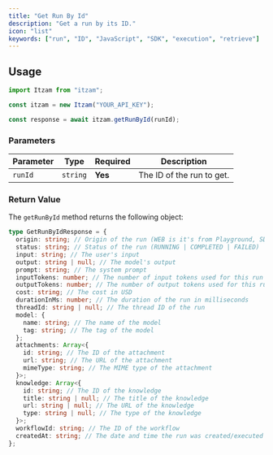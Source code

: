 ```yaml
---
title: "Get Run By Id"
description: "Get a run by its ID."
icon: "list"
keywords: ["run", "ID", "JavaScript", "SDK", "execution", "retrieve"]
---
```


## Usage

```typescript
import Itzam from "itzam";

const itzam = new Itzam("YOUR_API_KEY");

const response = await itzam.getRunById(runId);
```

### Parameters

| Parameter | Type     | Required | Description               |
| --------- | -------- | -------- | ------------------------- |
| `runId`   | `string` | **Yes**  | The ID of the run to get. |

### Return Value

The `getRunById` method returns the following object:

```typescript
type GetRunByIdResponse = {
  origin: string; // Origin of the run (WEB is it's from Playground, SDK is it's from the SDK)
  status: string; // Status of the run (RUNNING | COMPLETED | FAILED)
  input: string; // The user's input
  output: string | null; // The model's output
  prompt: string; // The system prompt
  inputTokens: number; // The number of input tokens used for this run
  outputTokens: number; // The number of output tokens used for this run
  cost: string; // The cost in USD
  durationInMs: number; // The duration of the run in milliseconds
  threadId: string | null; // The thread ID of the run
  model: {
    name: string; // The name of the model
    tag: string; // The tag of the model
  };
  attachments: Array<{
    id: string; // The ID of the attachment
    url: string; // The URL of the attachment
    mimeType: string; // The MIME type of the attachment
  }>;
  knowledge: Array<{
    id: string; // The ID of the knowledge
    title: string | null; // The title of the knowledge
    url: string | null; // The URL of the knowledge
    type: string | null; // The type of the knowledge
  }>;
  workflowId: string; // The ID of the workflow
  createdAt: string; // The date and time the run was created/executed
};
```
